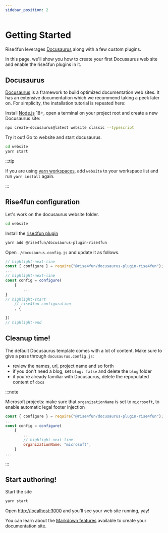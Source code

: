 ```yaml
---
sidebar_position: 2
---
```


# Getting Started

Rise4fun leverages [Docusaurus](https://docusaurus.io/) along with a few custom plugins.

In this page, we'll show you how to create your first Docusaurus web site and
enable the rise4fun plugins in it.

## Docusaurus

[Docusaurus](https://docusaurus.io/) is a framework to build optimized documentation web sites.
It has an extensive documentation which we recommend taking a peek later on. For simplicity,
the installation tutorial is repeated here:

Install [Node.js](https://nodejs.org/en/download/) 18+, open a terminal on your project root
and create a new Docusaurus site:

```bash
npx create-docusaurus@latest website classic --typescript
```

Try it out! Go to website and start docusaurus.

```bash
cd website
yarn start
```

:::tip

If you are using [yarn workspaces](https://yarnpkg.com/features/workspaces), add `website` to your workspace list and run `yarn install` again.

:::

## Rise4fun configuration

Let's work on the docusaurus website folder.

```bash
cd website
```

Install the [rise4fun plugin](https://www.npmjs.com/package/@rise4fun/docusaurus-plugin-rise4fun)

```bash
yarn add @rise4fun/docusaurus-plugin-rise4fun
```

Open `./docusaurus.config.js` and update it as follows.

```js title="./docusaurus.config.js"
// highlight-next-line
const { configure } = require("@rise4fun/docusaurus-plugin-rise4fun");
...
// highlight-next-line
const config = configure(
    {
        ...
}
// highlight-start
    // rise4fun configuration
    , {

})
// highlight-end
```

## Cleanup time!

The default Docusaurus template comes with a lot of content. Make sure to give a pass through `docusaurus.config.js`:

-   review the names, url, project name and so forth
-   if you don't need a blog, set `blog: false` and delete the `blog` folder
-   if you're already familiar with Docusaurus, delete the repopulated content of `docs`

:::note

Microsoft projects: make sure that `organizationName` is set to `microsoft`, to enable automatic legal footer injection

```js title="website/docusaurus.config.js"
const { configure } = require("@rise4fun/docusaurus-plugin-rise4fun");
...
const config = configure(
    {
        ...
        // highlight-next-line
        organizationName: "microsoft",
    }
...
```

:::

## Start authoring!

Start the site

```bash
yarn start
```

Open [http://localhost:3000](http://localhost:3000) and you'll see your web site running, yay!

You can learn about the [Markdown features](/docs/markdown-features) available to create your documentation site.
